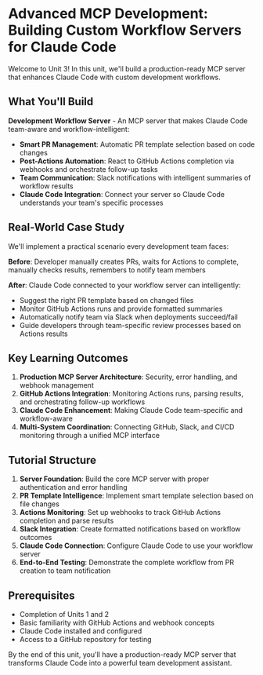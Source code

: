 # Advanced MCP Development: Building Custom Workflow Servers for Claude Code

Welcome to Unit 3! In this unit, we'll build a production-ready MCP server that enhances Claude Code with custom development workflows.

## What You'll Build

**Development Workflow Server** - An MCP server that makes Claude Code team-aware and workflow-intelligent:

- **Smart PR Management**: Automatic PR template selection based on code changes
- **Post-Actions Automation**: React to GitHub Actions completion via webhooks and orchestrate follow-up tasks
- **Team Communication**: Slack notifications with intelligent summaries of workflow results
- **Claude Code Integration**: Connect your server so Claude Code understands your team's specific processes

## Real-World Case Study

We'll implement a practical scenario every development team faces:

**Before**: Developer manually creates PRs, waits for Actions to complete, manually checks results, remembers to notify team members

**After**: Claude Code connected to your workflow server can intelligently:
- Suggest the right PR template based on changed files
- Monitor GitHub Actions runs and provide formatted summaries
- Automatically notify team via Slack when deployments succeed/fail
- Guide developers through team-specific review processes based on Actions results

## Key Learning Outcomes

1. **Production MCP Server Architecture**: Security, error handling, and webhook management
2. **GitHub Actions Integration**: Monitoring Actions runs, parsing results, and orchestrating follow-up workflows
3. **Claude Code Enhancement**: Making Claude Code team-specific and workflow-aware
4. **Multi-System Coordination**: Connecting GitHub, Slack, and CI/CD monitoring through a unified MCP interface

## Tutorial Structure

1. **Server Foundation**: Build the core MCP server with proper authentication and error handling
2. **PR Template Intelligence**: Implement smart template selection based on file changes
3. **Actions Monitoring**: Set up webhooks to track GitHub Actions completion and parse results
4. **Slack Integration**: Create formatted notifications based on workflow outcomes
5. **Claude Code Connection**: Configure Claude Code to use your workflow server
6. **End-to-End Testing**: Demonstrate the complete workflow from PR creation to team notification

## Prerequisites

- Completion of Units 1 and 2
- Basic familiarity with GitHub Actions and webhook concepts
- Claude Code installed and configured
- Access to a GitHub repository for testing

By the end of this unit, you'll have a production-ready MCP server that transforms Claude Code into a powerful team development assistant.